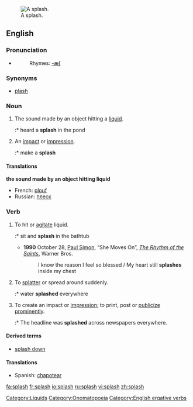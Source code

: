 [[Image:2006-02-13_Drop-impact.jpg|thumb|right|A splash.]]
==English==

===Pronunciation===

*{{audio|en-us-splash.ogg|Audio (US)}}
*:Rhymes: [[Rhymes:English:-æʃ|-æʃ]]

===Synonyms===
*[[plash]]

===Noun===
{{en-noun|es}}

# {{onomatopoeia}} The sound made by an object hitting a [[liquid]].
#:* heard a '''splash''' in the pond
# An [[impact]] or [[impression]].
#:* make a '''splash'''

====Translations====
'''the sound made by an object hitting liquid'''
{{top}}
*French: [[plouf]]
*Russian: [[плеск]]
{{mid}}
{{bottom}}

===Verb===
{{en-verb|splash|es}}

# To hit or [[agitate]] liquid.
#:* sit and '''splash''' in the bathtub
#*'''1990''' October 28, [[w:Paul Simon|Paul Simon]], “She Moves On”, ''[[w:The Rhythm of the Saints|The Rhythm of the Saints]]'', Warner Bros.
#*: I know the reason I feel so blessed / My heart still '''splashes''' inside my chest
# To [[splatter]] or spread around suddenly.
#:* water '''splashed''' everywhere
# To  create an impact or [[impression]]; to print, post or [[publicize]] [[prominent]]ly.
#:* The headline was '''splashed''' across newspapers everywhere.

====Derived terms====
* [[splash down]]

====Translations====
*Spanish: [[chapotear]]

[[Category:Liquids]]
[[Category:Onomatopoeia]]
[[Category:English ergative verbs]]

[[fa:splash]]
[[fr:splash]]
[[io:splash]]
[[ru:splash]]
[[vi:splash]]
[[zh:splash]]